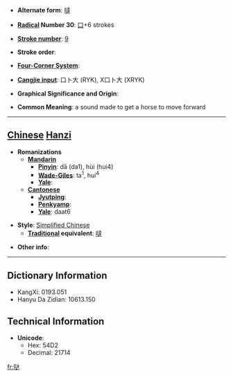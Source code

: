 * '''Alternate form''': [[噠]]

* '''[[Wiktionary:Chinese radical index| Radical]] Number 30''': [[Wiktionary:Chinese radical index 口|口]]+6 strokes

* '''[[Wiktionary:Chinese total strokes index|Stroke number]]''': [[Wiktionary:Chinese total strokes index 9|9]]

* '''Stroke order''': 

* '''[[Wiktionary:Chinese four corner index|Four-Corner System]]''': 

* '''[[Wiktionary:Chinese Cangjie index|Cangjie input]]''': 口卜大 (RYK), X口卜大 (XRYK)

* '''Graphical Significance and Origin''': 

* '''Common Meaning''': a sound made to get a horse to move forward

----

== [[Chinese]] [[Hanzi]] ==

* '''Romanizations'''
** '''[[Mandarin]]'''
*** '''[[Pinyin]]''': dā (da1), hùi (hui4)
*** '''[[Wade-Giles]]''': ta<sup>1</sup>, hui<sup>4</sup>
*** '''[[Yale]]''': 
** '''[[Cantonese]]'''
*** '''[[Jyutping]]''':
*** '''[[Penkyamp]]''': 
*** '''[[Yale]]''': daat6

* '''Style''': [[Simplified Chinese]] 
** '''[[Traditional Chinese|Traditional]] equivalent''': [[噠]]

* '''Other info''': 

----

== Dictionary Information ==

* KangXi: 0193.051
* Hanyu Da Zidian: 10613.150

== Technical Information ==

* '''Unicode''':
** Hex: 54D2
** Decimal: 21714

[[fr:哒]]